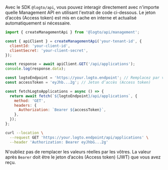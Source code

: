 

<Tabs groupId="interact-with-m-api">

<TabItem value="with-@logto-api-sdk" label="Node.js avec `@logto/api` SDK">

Avec le SDK `@logto/api`, vous pouvez interagir directement avec n'importe quelle Management API en utilisant l'extrait de code ci-dessous. Le jeton d’accès (Access token) est mis en cache en interne et actualisé automatiquement si nécessaire.

```js
import { createManagementApi } from '@logto/api/management';

const { apiClient } = createManagementApi('your-tenant-id', {
  clientId: 'your-client-id',
  clientSecret: 'your-client-secret',
});

const response = await apiClient.GET('/api/applications');
console.log(response.data);
```

</TabItem>

<TabItem value="nodejs" label="Node.js">

<AccessTokenUsage />

```js
const logtoEndpoint = 'https://your.logto.endpoint'; // Remplacez par votre endpoint Logto
const accessToken = 'eyJhb...2g'; // Jeton d’accès (Access token)

const fetchLogtoApplications = async () => {
  return await fetch(`${logtoEndpoint}/api/applications`, {
    method: 'GET',
    headers: {
      Authorization: `Bearer ${accessToken}`,
    },
  });
};
```

</TabItem>

<TabItem value="curl" label="cURL">

<AccessTokenUsage />

```bash
curl --location \
  --request GET 'https://your.logto.endpoint/api/applications' \
  --header 'Authorization: Bearer eyJhbG...2g'
```

N'oubliez pas de remplacer les valeurs réelles par les vôtres. La valeur après `Bearer` doit être le jeton d’accès (Access token) (JWT) que vous avez reçu.

</TabItem>

</Tabs>
